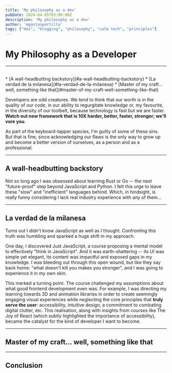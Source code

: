 ```yaml
---
title: 'My philosophy as a dev'
pubDate: 2024-04-05T03:00:00Z
description: 'My philosophy as a dev'
author: 'mgastonportillo'
tags: ["dev", "blogging", "philosophy", "calm tech", "principles"]
---
```


# My Philosophy as a Developer
---
<br />
<TableOfContents>
* [A wall-headbutting backstory](#a-wall-headbutting-backstory)
* [La verdad de la milanesa](#la-verdad-de-la-milanesa)
* [Master of my craft... well, something like that](#master-of-my-craft-well-something-like-that)
</TableOfContents>
<br />

Developers are odd creatures. We tend to think that our worth is in the quality of our code, in our ability to regurgitate knowledge or, my favourite, in the diversity of our toolbelt, because technology is fast but we are faster. **Watch out new framework that is 10X harder, better, faster, stronger; we'll vore you**.

As part of the keyboard-tapper species, I'm guilty of some of these sins. But that is fine, since acknowledging our flaws is the only way to grow up and become a better version of ourselves, as a person and as a professional.

---
## A wall-headbutting backstory
Not so long ago I was obsessed about learning Rust or Go -- the next "future-proof" step beyond JavaScript and Python. I felt this urge to leave these "slow" and "inefficient" languages behind. Which, in hindsight, is really funny considering I lack real industry experience with any of them...

---
## La verdad de la milanesa
<Highlight style="blue">
Turns out I didn't know JavaScript as well as I thought. Confronting this truth was humbling and sparked a huge shift in my approach.
</Highlight>


One day, I discovered <Link href="https://justjavascript.com/">Just JavaScript</Link>, a course proposing a mental model to effectively "think in JavaScript". And it was earth-shattering -- its UI was simple yet elegant, its content was impactful and exposed gaps in my knowledge. I was bleeding out through this open wound, but like they say back home: "what doesn't kill you makes you stronger", and I was going to experience it in my own skin.

This marked a turning point. The course challenged my assumptions about what good frontend development even was. For example, I was directing my learning towards 3D and animation libraries in order to create seemingly engaging visual experiences while neglecting the core principles that **truly serve the user**: accessibility, intuitive design, a commitment to combating digital clutter, etc. This realisation, along with insights from courses like <Link href="https://www.joyofreact.com/">The Joy of React</Link> (which subtly highlighted the importance of accessibility), became the catalyst for the kind of developer I want to become.

---
## Master of my craft... well, something like that

---
## Conclusion

